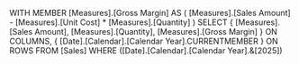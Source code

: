WITH
  MEMBER [Measures].[Gross Margin] AS (
    [Measures].[Sales Amount] - [Measures].[Unit Cost] * [Measures].[Quantity]
  )
SELECT
  { [Measures].[Sales Amount], [Measures].[Quantity], [Measures].[Gross Margin] } ON COLUMNS,
  { [Date].[Calendar].[Calendar Year].CURRENTMEMBER } ON ROWS
FROM [Sales]
WHERE ([Date].[Calendar].[Calendar Year].&[2025])
